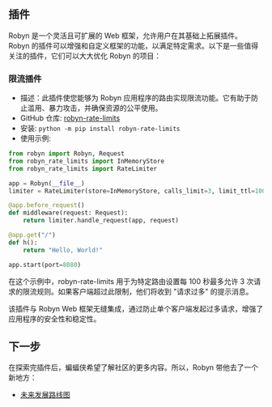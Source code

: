 ## 插件

Robyn 是一个灵活且可扩展的 Web 框架，允许用户在其基础上拓展插件。
Robyn 的插件可以增强和自定义框架的功能，以满足特定需求。以下是一些值得关注的插件，它们可以大大优化 Robyn 的项目：

### 限流插件

- 描述：此插件使您能够为 Robyn 应用程序的路由实现限流功能。它有助于防止滥用、暴力攻击，并确保资源的公平使用。
- GitHub 仓库: [robyn-rate-limits](https://github.com/IdoKendo/robyn_rate_limits)
- 安装:
  `python -m pip install robyn-rate-limits`
- 使用示例:

```py
from robyn import Robyn, Request
from robyn_rate_limits import InMemoryStore
from robyn_rate_limits import RateLimiter

app = Robyn(__file__)
limiter = RateLimiter(store=InMemoryStore, calls_limit=3, limit_ttl=100)

@app.before_request()
def middleware(request: Request):
    return limiter.handle_request(app, request)

@app.get("/")
def h():
    return "Hello, World!"

app.start(port=8080)
```

在这个示例中，robyn-rate-limits 用于为特定路由设置每 100 秒最多允许 3 次请求的限流规则。如果客户端超过此限制，他们将收到 "请求过多" 的提示消息。

该插件与 Robyn Web 框架无缝集成，通过防止单个客户端发起过多请求，增强了应用程序的安全性和稳定性。

## 下一步

在探索完插件后，蝙蝠侠希望了解社区的更多内容。所以，Robyn 带他去了一个新地方：

- [未来发展路线图](/documentation/zh/api_reference/future-roadmap)
